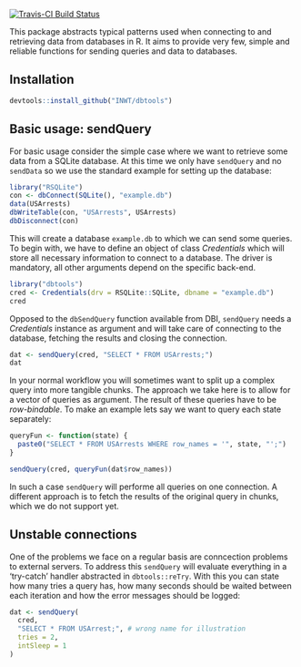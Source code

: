 [![Travis-CI Build Status](https://travis-ci.org/INWT/dbtools.svg?branch=master)](https://travis-ci.org/INWT/dbtools)

This package abstracts typical patterns used when connecting to and retrieving
data from databases in R. It aims to provide very few, simple and reliable
functions for sending queries and data to databases.

## Installation

```r
devtools::install_github("INWT/dbtools")
```


## Basic usage: sendQuery

For basic usage consider the simple case where we want to retrieve some data
from a SQLite database. At this time we only have `sendQuery` and no `sendData`
so we use the standard example for setting up the database:

```r
library("RSQLite")
con <- dbConnect(SQLite(), "example.db")
data(USArrests)
dbWriteTable(con, "USArrests", USArrests)
dbDisconnect(con)
```

This will create a database `example.db` to which we can send some queries. To
begin with, we have to define an object of class *Credentials* which will store
all necessary information to connect to a database. The driver is mandatory, all
other arguments depend on the specific back-end.

```r
library("dbtools")
cred <- Credentials(drv = RSQLite::SQLite, dbname = "example.db")
cred
```

Opposed to the `dbSendQuery` function available from DBI, `sendQuery` needs a
*Credentials* instance as argument and will take care of connecting to the
database, fetching the results and closing the connection.

```r
dat <- sendQuery(cred, "SELECT * FROM USArrests;")
dat
```

In your normal workflow you will sometimes want to split up a complex query into
more tangible chunks. The approach we take here is to allow for a vector of
queries as argument. The result of these queries have to be *row-bindable*. To
make an example lets say we want to query each state separately:

```r
queryFun <- function(state) {
  paste0("SELECT * FROM USArrests WHERE row_names = '", state, "';")
}

sendQuery(cred, queryFun(dat$row_names))
```

In such a case `sendQuery` will performe all queries on one connection. A 
different approach is to fetch the results of the original query in chunks,
which we do not support yet.


## Unstable connections

One of the problems we face on a regular basis are conncection problems to
external servers. To address this `sendQuery` will evaluate everything in a
'try-catch' handler abstracted in `dbtools::reTry`. With this you can state how
many tries a query has, how many seconds should be waited between each iteration
and how the error messages should be logged:

```r
dat <- sendQuery(
  cred, 
  "SELECT * FROM USArrest;", # wrong name for illustration
  tries = 2,
  intSleep = 1
)
```

